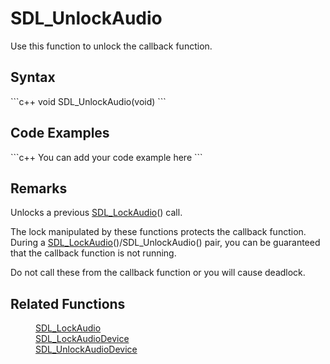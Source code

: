 <!-- pragma section-numbers off -->
<!-- pragma disable-camelcase -->

= SDL_UnlockAudio =
Use this function to unlock the callback function.


== Syntax ==
```c++
void SDL_UnlockAudio(void)
```

== Code Examples ==
```c++
You can add your code example here
```

== Remarks ==
Unlocks a previous [[SDL_LockAudio]]() call. 

The lock manipulated by these functions protects the callback function.  During a [[SDL_LockAudio]]()/SDL_UnlockAudio() pair, you can be guaranteed that the callback function is not running.  

Do not call these from the callback function or you will cause deadlock.

== Related Functions ==
:[[SDL_LockAudio]]
:[[SDL_LockAudioDevice]]
:[[SDL_UnlockAudioDevice]]
